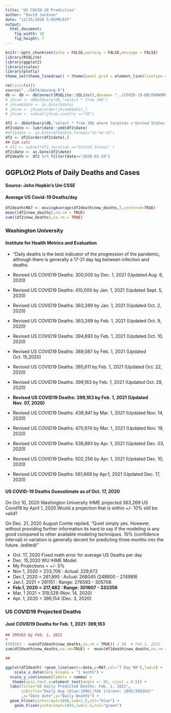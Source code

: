 ```yaml
---
title: 'US COVID-19 Prediction'
author: "David Jackson"
date: "12/25/2020 5:05PM/EST"
output: 
  html_document: 
    fig_width: 10
    fig_height: 7
---
```


```r
knitr::opts_chunk$set(echo = FALSE,warning = FALSE,message = FALSE)
library(RSQLite)
library(ggplot2)
library(scales)
library(plotly)
theme_set(theme_linedraw() + theme(panel.grid = element_line(linetype = 'dashed')))
```

```r
rm(list=ls())
source("../DATA/movavg.R")
db <- db <- dbConnect(RSQLite::SQLite(),dbname= "../COVID-19-DB/OURWORLD.sqlite3")
# jhcum <- dbGetQuery(db,"select * from JHU")
# jhcum$date <- as.Date($date)
# jhcum <- jhcum[order(jhcum$date),]
# jhcum <- subset(jhcum,country =="US")

```

```r
df2 <- dbGetQuery(db,"select * from JHU where location ='United States'")
df2$date <- lubridate::ymd(df2$date)
#df1$date <- as.Date(df1$date,format="%Y-%m-%d")
df2 <- df2[order(df2$date),]
## Cum calc
# df2 <- subset(df2,location =="United States" )
df2$date <- as.Date(df2$date)
df2death <- df2 %>% filter(date>="2020-02-29") 

```

## GGPLOt2 Plots of Daily Deaths and Cases
#### Source: John Hopkin's Uni CSSE


#### Average US Covid-19 Deaths/day

```r
df2death$MA7 <- movingAverage(df2death$new_deaths,7,centered=TRUE)
mean((df2$new_deaths),na.rm = TRUE)
sum((df2$new_deaths),na.rm = TRUE)
```

### Washington University
#### Institute for Health Metrics and Evaluation
* "Daily deaths is the best indicator of the progression of the pandemic, although there is generally a 17-21 day lag between infection and deaths.

* Revised US COVID19 Deaths: 300,000 by Dec. 1, 2021 (Updated Aug. 6, 2020)
* Revised US COVID19 Deaths: 410,000 by Jan. 1, 2021 (Updated Sept. 5, 2020)
* Revised US COVID19 Deaths: 363,269 by Jan. 1, 2021 (Updated Oct. 2, 2020)
* Revised US COVID19 Deaths: 363,269 by Feb. 1, 2021 (Updated Oct. 9, 2020)
* Revised US COVID19 Deaths: 394,693 by Feb. 1, 2021 (Updated Oct. 10, 2020)
* Revised US COVID19 Deaths: 389,087 by Feb. 1, 2021 (Updated Oct. 15,2020)
* Revised US COVID19 Deaths: 385,611 by Feb. 1, 2021 (Updated Oct. 22, 2020)
* Revised US COVID19 Deaths: 399,163 by Feb. 1, 2021 (Updated Oct. 29, 2020)
* **Revised US COVID19 Deaths: 399,163 by Feb. 1, 2021 (Updated Nov. 07, 2020)**
* Revised US COVID19 Deaths: 438,941 by Mar. 1, 2021 (Updated Nov. 14, 2020)
* Revised US COVID19 Deaths: 470,974 by Mar. 1, 2021 (Updated Nov. 19, 2020)
* Revised US COVID19 Deaths: 538,893 by Apr. 1, 2021 (Updated Dec. 03, 2020)
* Revised US COVID19 Deaths: 502,256 by Apr. 1, 2021 (Updated Dec. 10, 2020)
* Revised US COVID19 Deaths: 561,669 by Apr.1, 2021 (Updated Dec. 17, 2020)

#### US COVID-19 Deaths  Guesstimate as of Oct. 17, 2020
On Oct 10, 2020 Washington University IHME projected 363,269 US Covid19 by April 1, 2020.Would a projection  that is within  +/- 10%   still be valid?

On Dec. 21, 2020 August Comte replied,
"Quiet simply yes. However, without providing further  information its hard to say if the modeling is any good compared to other available modeling techniques. 10% (confidence interval) in variation is generally decent for predicting three months into the future. (edited) "

* Oct. 17, 2020 Fixed math error for average US Deaths per day
* Dec. 15,2020 WU IHME Model.
* My Projections = +/- 5%
* Nov 1,  2020 = 233,706 : Actual: 229,672
* Dec.1,  2020 = 261,895 : Actual: 268045 (248800 - 274989)
* Jan.1,  2021 = 291151  : Range: 276593 - 305708
* **Feb.1, 2020 = 317,482 : Range: 301607 - 333356**
* Mar, 1 2021 = 319,528 (Nov. 14, 2020)
* Apr. 1, 2020 = 396,154 (Dec. 3, 2020)

### US COVID19 Projected Deaths
#### Just COVID19 Deaths for Feb. 1, 2021: 399,163

```r
## 399163 by Feb. 1, 2021
#
(399163 - sum(df2death$new_deaths,na.rm = TRUE)) / 38  # Feb 1, 2021
sum(df2death$new_deaths,na.rm=TRUE) +  mean(df2death$new_deaths,na.rm = TRUE) *38

## 
```

```r
ggplot(df2death) +geom_line(aes(x=date,y=MA7,col="7 Day MA"),lwd=2) + 
    scale_x_date(date_breaks = "1 month") +
  scale_y_continuous(labels = comma) +
   theme(axis.text.x=element_text(angle =- 45, vjust = 0.5)) +
  labs(title="US Daily Predicted Deaths: Feb. 1, 2021",
       subtitle="Daily Avg (blue:1096);Feb 1(Grenn: 1845/399163)"
       ,x="Date date",y="Daily Deaths") +
  geom_hline(yintercept=1096,lwd=1.5,col="blue") +
    geom_hline(yintercept=1845,lwd=1.5,col="green")


```



